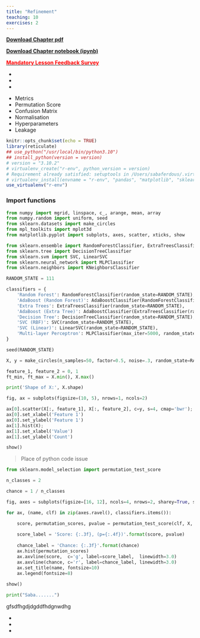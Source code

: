 ```yaml
---
title: "Refinement"
teaching: 10
exercises: 2
---
```


[**Download Chapter pdf**](03-refinement.md.pdf)

[**Download Chapter notebook (ipynb)**](03-refinement.ipynb)

[<span style="color: rgb(255, 0, 0);">**Mandatory Lesson Feedback Survey**</span>](https://docs.google.com/forms/d/e/1FAIpQLSdr0capF7jloJhPH3Pki1B3LZoKOG16poOpuVJ7SL2LkwLHQA/viewform?pli=1)

:::::::::::::::::::::::::::::::::::::: questions 

-
-
-

::::::::::::::::::::::::::::::::::::::::::::::::

::::::::::::::::::::::::::::::::::::: objectives
- Metrics
- Permutation Score
- Confusion Matrix
- Normalisation
- Hyperparameters
- Leakage

::::::::::::::::::::::::::::::::::::::::::::::::

```r
knitr::opts_chunk$set(echo = TRUE)
library(reticulate)
## use_python("/usr/local/bin/python3.10")
## install_python(version = version)
# version = "3.10.2"
# virtualenv_create("r-env", python_version = version)
# Requirement already satisfied: setuptools in /Users/sabaferdous/.virtualenvs/r-env/lib/python3.10/site-packages (58.1.0)
# virtualenv_install(envname = "r-env", "pandas", "matplotlib", "sklearn")
use_virtualenv("r-env")
```

### **Import functions**
```python
from numpy import mgrid, linspace, c_, arange, mean, array
from numpy.random import uniform, seed
from sklearn.datasets import make_circles
from mpl_toolkits import mplot3d
from matplotlib.pyplot import subplots, axes, scatter, xticks, show

from sklearn.ensemble import RandomForestClassifier, ExtraTreesClassifier, GradientBoostingClassifier, AdaBoostClassifier
from sklearn.tree import DecisionTreeClassifier
from sklearn.svm import SVC, LinearSVC
from sklearn.neural_network import MLPClassifier
from sklearn.neighbors import KNeighborsClassifier

RANDOM_STATE = 111

classifiers = {
    'Random Forest': RandomForestClassifier(random_state=RANDOM_STATE),
    'AdaBoost (Random Forest)': AdaBoostClassifier(RandomForestClassifier(random_state=RANDOM_STATE)),
    'Extra Trees': ExtraTreesClassifier(random_state=RANDOM_STATE),
    'AdaBoost (Extra Tree)': AdaBoostClassifier(ExtraTreesClassifier(random_state=RANDOM_STATE)),
    'Decision Tree': DecisionTreeClassifier(random_state=RANDOM_STATE),
    'SVC (RBF)': SVC(random_state=RANDOM_STATE),
    'SVC (Linear)': LinearSVC(random_state=RANDOM_STATE),
    'Multi-layer Perceptron': MLPClassifier(max_iter=5000, random_state=RANDOM_STATE)
}

```

```python
seed(RANDOM_STATE)

X, y = make_circles(n_samples=50, factor=0.5, noise=.3, random_state=RANDOM_STATE)

feature_1, feature_2 = 0, 1
ft_min, ft_max = X.min(), X.max()

print('Shape of X:', X.shape)

fig, ax = subplots(figsize=(10, 5), nrows=1, ncols=2)

ax[0].scatter(X[:, feature_1], X[:, feature_2], c=y, s=4, cmap='bwr');
ax[0].set_xlabel('Feature 1')
ax[0].set_ylabel('Feature 1')
ax[1].hist(X);
ax[1].set_xlabel('Value')
ax[1].set_ylabel('Count')

show()
```

> Place of python code issue

```python
from sklearn.model_selection import permutation_test_score

n_classes = 2

chance = 1 / n_classes

fig, axes = subplots(figsize=[16, 12], ncols=4, nrows=2, sharey=True, sharex=True) 

for ax, (name, clf) in zip(axes.ravel(), classifiers.items()):

    score, permutation_scores, pvalue = permutation_test_score(clf, X, y, scoring="accuracy",n_permutations=10) 
                                                               
    score_label = 'Score: {:.3f}, (p={:.4f})'.format(score, pvalue)
   
    chance_label = 'Chance: {:.3f}'.format(chance)
    ax.hist(permutation_scores) 
    ax.axvline(score,  c='g', label=score_label,  linewidth=3.0) 
    ax.axvline(chance, c='r', label=chance_label, linewidth=3.0)
    ax.set_title(name, fontsize=10) 
    ax.legend(fontsize=8)
    
show()    

print("Saba.......")

```

gfsdfhgdjdgddfhdgnwdhg

::::::::::::::::::::::::::::::::::::: keypoints 

-
-
-

::::::::::::::::::::::::::::::::::::::::::::::::

[r-markdown]: https://rmarkdown.rstudio.com/
